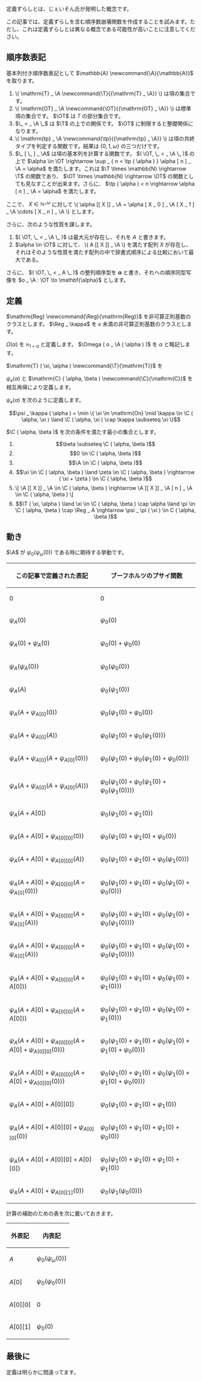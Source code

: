 定義ずらしとは、じぇいそん氏が発明した概念です。

この記事では、定義ずらしを含む順序数崩壊関数を作成することを試みます。ただし、これは定義ずらしとは異なる概念である可能性が高いことに注意してください。

== 順序数表記 ==

基本列付き順序数表記として \( \mathbb{A} \newcommand{\A}{\mathbb{A}} \) を取ります。

# <nowiki>\( \mathrm{T} _ \A \newcommand{\T}{{\mathrm{T} _ \A}} \)</nowiki> は項の集合です。
# <nowiki>\( \mathrm{OT} _ \A \newcommand{\OT}{{\mathrm{OT} _ \A}} \)</nowiki> は標準項の集合です。 \( \OT \) は \( T \) の部分集合です。
# \( \_ < _ \A \_ \) は \( \T \) の上での関係です。 \( \OT \) に制限すると整礎関係になります。
# <nowiki>\( \mathrm{tp} _ \A \newcommand{\tp}{{\mathrm{tp} _ \A}} \)</nowiki> は項の共終タイプを判定する関数です。結果は \( \{ 0, 1, \omega \} \) の三つだけです。
# \( \_ [ \_ ] _ \A \) は項の基本列を計算する関数です。 \( ( \OT, \_ < _ \A \_ ) \) の上で \( \alpha \in \OT \rightarrow \sup _ { n < \tp ( \alpha ) } \alpha [ n ] _ \A = \alpha \) を満たします。これは \( \T \times \mathbb{N} \rightarrow \T \) の関数であり、 \( \OT \times \mathbb{N} \rightarrow \OT \) の関数としても見なすことが出来ます。さらに、 \( \tp ( \alpha ) < n \rightarrow \alpha [ n ] _ \A = \alpha \) を満たします。

ここで、 \( X \in \mathbb{N} ^ { _ < \omega } \) に対して <nowiki>\( \alpha [[ X ]] _ \A = \alpha [ X _ 0 ] _ \A [ X _ 1 ] _ \A \cdots [ X _ n ] _ \A \)</nowiki> とします。

さらに、次のような性質を課します。

# \( ( \OT, \_ < _ \A \_ ) \) は最大元が存在し、それを \( A \) と書きます。
# \( \alpha \in \OT \) に対して、 <nowiki>\( A [[ X ]] _ \A \)</nowiki> を満たす配列 \( X \) が存在し、それはそのような性質を満たす配列の中で辞書式順序による比較において最大である。

さらに、 \( ( \OT, \_ < _ A \_ ) \) の整列順序型を \( \mathbf{\alpha} \) と書き、それへの順序同型写像を \( o _ \A : \OT \to \mathbf{\alpha} \) とします。

== 定義 ==

\( \mathrm{Reg} \newcommand{\Reg}{\mathrm{Reg}} \) を非可算正則基数のクラスとします。 \( \Reg _ \kappa \) を \( \kappa \) 未満の非可算正則基数のクラスとします。

\( \Omega ( \alpha ) \) を \( \aleph _ { 1 + \alpha } \) と定義します。 \( \Omega ( o _ \A ( \alpha ) ) \) を \( \alpha \) と略記します。

\( \mathrm{T} ( \xi, \alpha ) \newcommand{\T}{\mathrm{T}} \) を

\( \psi _ \kappa ( \alpha ) \) と \( \mathrm{C} ( \alpha, \beta ) \newcommand{\C}{\mathrm{C}} \) を相互再帰により定義します。

\( \psi _ \kappa ( \alpha ) \) を次のように定義します。

\[ \psi _ \kappa ( \alpha ) = \min \{ \xi \in \mathrm{On} \mid \kappa \in \C ( \alpha, \xi ) \land \C ( \alpha, \xi ) \cap \kappa \subseteq \xi \} \]

\( \C ( \alpha, \beta ) \) を次の条件を満たす最小の集合とします。

# \[ \beta \subseteq \C ( \alpha, \beta ) \]
# \[ 0 \in \C ( \alpha, \beta ) \]
# \[ \A \in \C ( \alpha, \beta ) \]
# \[ \xi \in \C ( \alpha, \beta ) \land \zeta \in \C ( \alpha, \beta ) \rightarrow ( \xi + \zeta ) \in \C ( \alpha, \beta ) \]
# <nowiki>\[ \A [[ X ]] _ \A \in \C ( \alpha, \beta ) \rightarrow \A [[ X ]] _ \A [ n ] _ \A \in \C ( \alpha, \beta ) \]</nowiki>
# \[ \T ( \xi, \alpha ) \land \xi \in \C ( \alpha, \beta ) \cap \alpha \land \pi \in \C ( \alpha, \beta ) \cap \Reg _ A \rightarrow \psi _ \pi ( \xi ) \in C ( \alpha, \beta ) \]

== 動き ==

\( \A \) が \( \psi _ 0 ( \psi _ \omega ( 0 ) ) \) である時に期待する挙動です。

{| class="wikitable"
! この記事で定義された表記
! ブーフホルツのプサイ関数
|-
| \( 0 \)
| \( 0 \)
|-
| \( \psi _ A ( 0 ) \)
| \( \psi _ 0 ( 0 ) \)
|-
| \( \psi _ A ( 0 ) + \psi _ A ( 0 ) \)
| \( \psi _ 0 ( 0 ) + \psi _ 0 ( 0 ) \)
|-
| \( \psi _ A ( \psi _ A ( 0 ) ) \)
| \( \psi _ 0 ( \psi _ 0 ( 0 ) ) \)
|-
| \( \psi _ A ( A ) \)
| \( \psi _ 0 ( \psi _ 1 ( 0 ) ) \)
|-
| \( \psi _ A ( A + \psi _ { A [ 0 ] } ( 0 ) ) \)
| \( \psi _ 0 ( \psi _ 1 ( 0 ) + \psi _ 0 ( 0 ) ) \)
|-
| \( \psi _ A ( A + \psi _ { A [ 0 ] } ( A ) ) \)
| \( \psi _ 0 ( \psi _ 1 ( 0 ) + \psi _ 0 ( \psi _ 1 ( 0 ) ) ) \)
|-
| \( \psi _ A ( A + \psi _ { A [ 0 ] } ( A + \psi _ { A [ 0 ] } ( 0 ) ) ) \)
| \( \psi _ 0 ( \psi _ 1 ( 0 ) + \psi _ 0 ( \psi _ 1 ( 0 ) + \psi _ 0 ( 0 ) ) ) \)
|-
| \( \psi _ A ( A + \psi _ { A [ 0 ] } ( A + \psi _ { A [ 0 ] } ( A ) ) ) \)
| \( \psi _ 0 ( \psi _ 1 ( 0 ) + \psi _ 0 ( \psi _ 1 ( 0 ) + \psi _ 0 ( \psi _ 1 ( 0 ) ) ) ) \)
|-
| \( \psi _ A ( A + A [ 0 ] ) \)
| \( \psi _ 0 ( \psi _ 1 ( 0 ) + \psi _ 1 ( 0 ) ) \)
|-
| \( \psi _ A ( A + A [ 0 ] + \psi _ { A [ 0 ] [ 0 ] } ( 0 ) ) \)
| \( \psi _ 0 ( \psi _ 1 ( 0 ) + \psi _ 1 ( 0 ) + \psi _ 0 ( 0 ) ) \)
|-
| \( \psi _ A ( A + A [ 0 ] + \psi _ { A [ 0 ] [ 0 ] } ( A ) ) \)
| \( \psi _ 0 ( \psi _ 1 ( 0 ) + \psi _ 1 ( 0 ) + \psi _ 0 ( \psi _ 1 ( 0 ) ) ) \)
|-
| \( \psi _ A ( A + A [ 0 ] + \psi _ { A [ 0 ] [ 0 ] } ( A + \psi _ { A [ 0 ] } ( 0 ) ) ) \)
| \( \psi _ 0 ( \psi _ 1 ( 0 ) + \psi _ 1 ( 0 ) + \psi _ 0 ( \psi _ 1 ( 0 ) + \psi _ 0 ( 0 ) ) ) \)
|-
| \( \psi _ A ( A + A [ 0 ] + \psi _ { A [ 0 ] [ 0 ] } ( A + \psi _ { A [ 0 ] } ( A ) ) ) \)
| \( \psi _ 0 ( \psi _ 1 ( 0 ) + \psi _ 1 ( 0 ) + \psi _ 0 ( \psi _ 1 ( 0 ) + \psi _ 0 ( \psi _ 1 ( 0 ) ) ) ) \)
|-
| \( \psi _ A ( A + A [ 0 ] + \psi _ { A [ 0 ] [ 0 ] } ( A + \psi _ { A [ 0 ] } ( A ) ) ) \)
| \( \psi _ 0 ( \psi _ 1 ( 0 ) + \psi _ 1 ( 0 ) + \psi _ 0 ( \psi _ 1 ( 0 ) + \psi _ 0 ( \psi _ 1 ( 0 ) ) ) ) \)
|-
| \( \psi _ A ( A + A [ 0 ] + \psi _ { A [ 0 ] [ 0 ] } ( A + A [ 0 ] ) ) \)
| \( \psi _ 0 ( \psi _ 1 ( 0 ) + \psi _ 1 ( 0 ) + \psi _ 0 ( \psi _ 1 ( 0 ) + \psi _ 1 ( 0 ) ) ) \)
|-
| \( \psi _ A ( A + A [ 0 ] + \psi _ { A [ 0 ] [ 0 ] } ( A + A [ 0 ] ) ) \)
| \( \psi _ 0 ( \psi _ 1 ( 0 ) + \psi _ 1 ( 0 ) + \psi _ 0 ( \psi _ 1 ( 0 ) + \psi _ 1 ( 0 ) ) ) \)
|-
| \( \psi _ A ( A + A [ 0 ] + \psi _ { A [ 0 ] [ 0 ] } ( A + A [ 0 ] + \psi _ { A [ 0 ] [ 0 ] } ( 0 ) ) ) \)
| \( \psi _ 0 ( \psi _ 1 ( 0 ) + \psi _ 1 ( 0 ) + \psi _ 0 ( \psi _ 1 ( 0 ) + \psi _ 1 ( 0 ) + \psi _ 0 ( 0 ) ) ) \)
|-
| \( \psi _ A ( A + A [ 0 ] + \psi _ { A [ 0 ] [ 0 ] } ( A + A [ 0 ] + \psi _ { A [ 0 ] [ 0 ] } ( 0 ) ) ) \)
| \( \psi _ 0 ( \psi _ 1 ( 0 ) + \psi _ 1 ( 0 ) + \psi _ 0 ( \psi _ 1 ( 0 ) + \psi _ 1 ( 0 ) + \psi _ 0 ( 0 ) ) ) \)
|-
| \( \psi _ A ( A + A [ 0 ] + A [ 0 ] [ 0 ] ) \)
| \( \psi _ 0 ( \psi _ 1 ( 0 ) + \psi _ 1 ( 0 ) + \psi _ 1 ( 0 ) ) \)
|-
| \( \psi _ A ( A + A [ 0 ] + A [ 0 ] [ 0 ] + \psi _ { A [ 0 ] [ 0 ] } ( 0 ) ) \)
| \( \psi _ 0 ( \psi _ 1 ( 0 ) + \psi _ 1 ( 0 ) + \psi _ 1 ( 0 ) + \psi _ 0 ( 0 ) ) \)
|-
| \( \psi _ A ( A + A [ 0 ] + A [ 0 ] [ 0 ] + A [ 0 ] [ 0 ] ) \)
| \( \psi _ 0 ( \psi _ 1 ( 0 ) + \psi _ 1 ( 0 ) + \psi _ 1 ( 0 ) + \psi _ 1 ( 0 ) ) \)
|-
| \( \psi _ A ( A + A [ 0 ] + \psi _ { A [ 0 ] [ 1 ] } ( 0 ) ) \)
| \( \psi _ 0 ( \psi _ 1 ( \psi _ 0 ( 0 ) ) ) \)
|}

計算の補助のための表を次に置いておきます。

{| class="wikitable"
! 外表記
! 内表記
|-
| \( A \)
| \( \psi _ 0 ( \psi _ \omega ( 0 ) ) \)
|-
| \( A [ 0 ] \)
| \( \psi _ 0 ( \psi _ 0 ( 0 ) ) \)
|-
| \( A [ 0 ] [ 0 ] \)
| \( 0 \)
|-
| \( A [ 0 ] [ 1 ] \)
| \( \psi _ 0 ( 0 ) \)
|}

== 最後に ==

定義は明らかに間違ってます。
